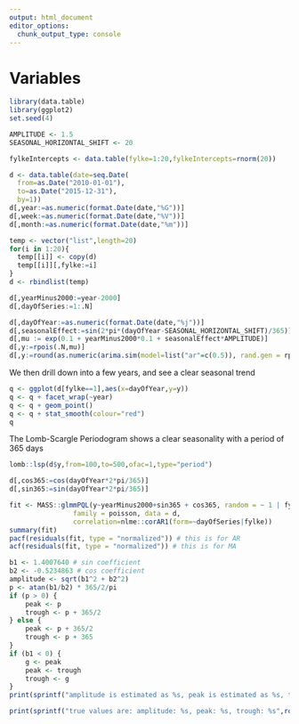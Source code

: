 ```yaml
---
output: html_document
editor_options: 
  chunk_output_type: console
---
```

# Variables

```r
library(data.table)
library(ggplot2)
set.seed(4)

AMPLITUDE <- 1.5
SEASONAL_HORIZONTAL_SHIFT <- 20

fylkeIntercepts <- data.table(fylke=1:20,fylkeIntercepts=rnorm(20))

d <- data.table(date=seq.Date(
  from=as.Date("2010-01-01"),
  to=as.Date("2015-12-31"),
  by=1))
d[,year:=as.numeric(format.Date(date,"%G"))]
d[,week:=as.numeric(format.Date(date,"%V"))]
d[,month:=as.numeric(format.Date(date,"%m"))]

temp <- vector("list",length=20)
for(i in 1:20){
  temp[[i]] <- copy(d)
  temp[[i]][,fylke:=i]
}
d <- rbindlist(temp)

d[,yearMinus2000:=year-2000]
d[,dayOfSeries:=1:.N]

d[,dayOfYear:=as.numeric(format.Date(date,"%j"))]
d[,seasonalEffect:=sin(2*pi*(dayOfYear-SEASONAL_HORIZONTAL_SHIFT)/365)]
d[,mu := exp(0.1 + yearMinus2000*0.1 + seasonalEffect*AMPLITUDE)]
d[,y:=rpois(.N,mu)]
d[,y:=round(as.numeric(arima.sim(model=list("ar"=c(0.5)), rand.gen = rpois, n=nrow(d), lambda=mu)))]

```

We then drill down into a few years, and see a clear seasonal trend
```r
q <- ggplot(d[fylke==1],aes(x=dayOfYear,y=y))
q <- q + facet_wrap(~year)
q <- q + geom_point()
q <- q + stat_smooth(colour="red")
q
```

The Lomb-Scargle Periodogram shows a clear seasonality with a period of 365 days
```r
lomb::lsp(d$y,from=100,to=500,ofac=1,type="period")
```

```r
d[,cos365:=cos(dayOfYear*2*pi/365)]
d[,sin365:=sin(dayOfYear*2*pi/365)]

fit <- MASS::glmmPQL(y~yearMinus2000+sin365 + cos365, random = ~ 1 | fylke,
                family = poisson, data = d,
                correlation=nlme::corAR1(form=~dayOfSeries|fylke))
summary(fit)
pacf(residuals(fit, type = "normalized")) # this is for AR
acf(residuals(fit, type = "normalized")) # this is for MA
```

```r
b1 <- 1.4007640 # sin coefficient
b2 <- -0.5234863 # cos coefficient
amplitude <- sqrt(b1^2 + b2^2)
p <- atan(b1/b2) * 365/2/pi
if (p > 0) {
    peak <- p
    trough <- p + 365/2
} else {
    peak <- p + 365/2
    trough <- p + 365
}
if (b1 < 0) {
    g <- peak
    peak <- trough
    trough <- g
}
print(sprintf("amplitude is estimated as %s, peak is estimated as %s, trough is estimated as %s",round(amplitude,2),round(peak),round(trough)))

print(sprintf("true values are: amplitude: %s, peak: %s, trough: %s",round(AMPLITUDE,2),round(365/4+SEASONAL_HORIZONTAL_SHIFT),round(3*365/4+SEASONAL_HORIZONTAL_SHIFT)))

```

